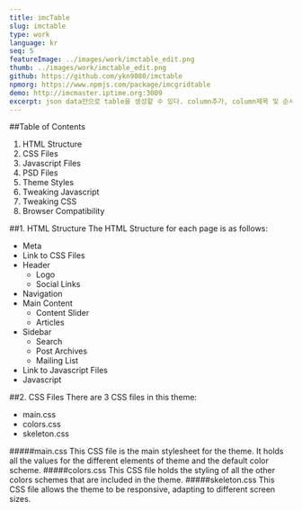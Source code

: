 ```yaml
---
title: imcTable
slug: imctable
type: work
language: kr
seq: 5
featureImage: ../images/work/imctable_edit.png
thumb: ../images/work/imctable_edit.png
github: https://github.com/ykn9080/imctable
npmorg: https://www.npmjs.com/package/imcgridtable
demo: http://imcmaster.iptime.org:3009
excerpt: json data만으로 table을 생성할 수 있다. column추가, column제목 및 순서변경등의 조작이 가능하다. 입력된 데이터를 groupby해서 sum,avg,count등을 추가할수있다.
---
```


##Table of Contents

1. HTML Structure
2. CSS Files
3. Javascript Files
4. PSD Files
5. Theme Styles
6. Tweaking Javascript
7. Tweaking CSS
8. Browser Compatibility

##1. HTML Structure
The HTML Structure for each page is as follows:

- Meta
- Link to CSS Files
- Header
  - Logo
  - Social Links
- Navigation
- Main Content
  - Content Slider
  - Articles
- Sidebar
  - Search
  - Post Archives
  - Mailing List
- Link to Javascript Files
- Javascript

##2. CSS Files
There are 3 CSS files in this theme:

- main.css
- colors.css
- skeleton.css

#####main.css
This CSS file is the main stylesheet for the theme. It holds all the values for the different elements of theme and the default color scheme.
#####colors.css
This CSS file holds the styling of all the other colors schemes that are included in the theme.
#####skeleton.css
This CSS file allows the theme to be responsive, adapting to different screen sizes.
